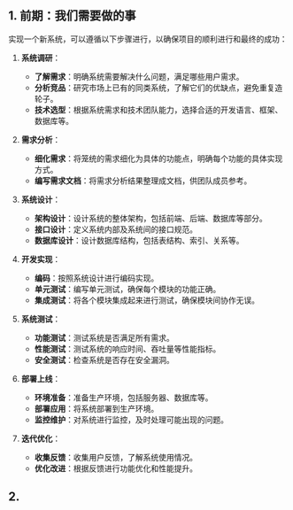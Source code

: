 
<WordCount>



## 1. 前期：我们需要做的事

实现一个新系统，可以遵循以下步骤进行，以确保项目的顺利进行和最终的成功：

1. **系统调研**：
   - **了解需求**：明确系统需要解决什么问题，满足哪些用户需求。
   - **分析竞品**：研究市场上已有的同类系统，了解它们的优缺点，避免重复造轮子。
   - **技术选型**：根据系统需求和技术团队能力，选择合适的开发语言、框架、数据库等。
2. **需求分析**：
   - **细化需求**：将笼统的需求细化为具体的功能点，明确每个功能的具体实现方式。
   - **编写需求文档**：将需求分析结果整理成文档，供团队成员参考。
3. **系统设计**：
   - **架构设计**：设计系统的整体架构，包括前端、后端、数据库等部分。
   - **接口设计**：定义系统内部及系统间的接口规范。
   - **数据库设计**：设计数据库结构，包括表结构、索引、关系等。

4. **开发实现**：
   - **编码**：按照系统设计进行编码实现。
   - **单元测试**：编写单元测试，确保每个模块的功能正确。
   - **集成测试**：将各个模块集成起来进行测试，确保模块间协作无误。
5. **系统测试**：
   - **功能测试**：测试系统是否满足所有需求。
   - **性能测试**：测试系统的响应时间、吞吐量等性能指标。
   - **安全测试**：检查系统是否存在安全漏洞。

6. **部署上线**：
   - **环境准备**：准备生产环境，包括服务器、数据库等。
   - **部署应用**：将系统部署到生产环境。
   - **监控维护**：对系统进行监控，及时处理可能出现的问题。

7. **迭代优化**：
   - **收集反馈**：收集用户反馈，了解系统使用情况。
   - **优化改进**：根据反馈进行功能优化和性能提升。

## 2. 

</WordCount>